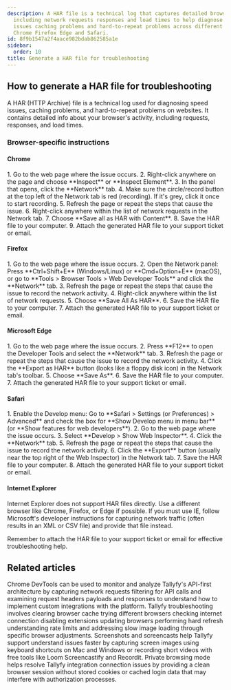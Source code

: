 ```yaml
---
description: A HAR file is a technical log that captures detailed browser activity
  including network requests responses and load times to help diagnose website speed
  issues caching problems and hard-to-repeat problems across different browsers like
  Chrome Firefox Edge and Safari.
id: 8f9b1547a2f4aace982bdab862585a1e
sidebar:
  order: 10
title: Generate a HAR file for troubleshooting
---
```



## How to generate a HAR file for troubleshooting

A HAR (HTTP Archive) file is a technical log used for diagnosing speed issues, caching problems, and hard-to-repeat problems on websites. It contains detailed info about your browser's activity, including requests, responses, and load times.

### Browser-specific instructions

#### Chrome

<Steps>
1. Go to the web page where the issue occurs.
2. Right-click anywhere on the page and choose **Inspect** or **Inspect Element**.
3. In the panel that opens, click the **Network** tab.
4. Make sure the circle/record button at the top left of the Network tab is red (recording). If it's grey, click it once to start recording.
5. Refresh the page or repeat the steps that cause the issue.
6. Right-click anywhere within the list of network requests in the Network tab.
7. Choose **Save all as HAR with Content**.
8. Save the HAR file to your computer.
9. Attach the generated HAR file to your support ticket or email.
</Steps>

#### Firefox

<Steps>
1. Go to the web page where the issue occurs.
2. Open the Network panel: Press **Ctrl+Shift+E** (Windows/Linux) or **Cmd+Option+E** (macOS), or go to **Tools > Browser Tools > Web Developer Tools** and click the **Network** tab.
3. Refresh the page or repeat the steps that cause the issue to record the network activity.
4. Right-click anywhere within the list of network requests.
5. Choose **Save All As HAR**.
6. Save the HAR file to your computer.
7. Attach the generated HAR file to your support ticket or email.
</Steps>

#### Microsoft Edge

<Steps>
1. Go to the web page where the issue occurs.
2. Press **F12** to open the Developer Tools and select the **Network** tab.
3. Refresh the page or repeat the steps that cause the issue to record the network activity.
4. Click the **Export as HAR** button (looks like a floppy disk icon) in the Network tab's toolbar.
5. Choose **Save As**.
6. Save the HAR file to your computer.
7. Attach the generated HAR file to your support ticket or email.
</Steps>

#### Safari

<Steps>
1. Enable the Develop menu: Go to **Safari > Settings (or Preferences) > Advanced** and check the box for **Show Develop menu in menu bar** (or **Show features for web developers**).
2. Go to the web page where the issue occurs.
3. Select **Develop > Show Web Inspector**.
4. Click the **Network** tab.
5. Refresh the page or repeat the steps that cause the issue to record the network activity.
6. Click the **Export** button (usually near the top right of the Web Inspector) in the Network tab.
7. Save the HAR file to your computer.
8. Attach the generated HAR file to your support ticket or email.
</Steps>

#### Internet Explorer

Internet Explorer does not support HAR files directly. Use a different browser like Chrome, Firefox, or Edge if possible. If you must use IE, follow Microsoft's developer instructions for capturing network traffic (often results in an XML or CSV file) and provide that file instead.

Remember to attach the HAR file to your support ticket or email for effective troubleshooting help.


## Related articles
<CardGrid>
<LinkTitleCard header="<b>Open Api > Sniff API calls using Chrome</b>" href="/products/pro/integrations/open-api/how-to-sniff-api-calls-using-chrome/" > Chrome DevTools can be used to monitor and analyze Tallyfy's API-first architecture by capturing network requests filtering for API calls and examining request headers payloads and responses to understand how to implement custom integrations with the platform. </LinkTitleCard>
<LinkTitleCard header="<b>Miscellaneous > Troubleshooting</b>" href="/products/pro/miscellaneous/troubleshooting/" > Tallyfy troubleshooting involves clearing browser cache trying different browsers checking internet connection disabling extensions updating browsers performing hard refresh understanding rate limits and addressing slow image loading through specific browser adjustments. </LinkTitleCard>
<LinkTitleCard header="<b>Support > Share screenshots and screencasts with Tallyfy support</b>" href="/products/pro/miscellaneous/support/how-to-share-screenshots-and-screencasts-with-tallyfy-support/" > Screenshots and screencasts help Tallyfy support understand issues faster by capturing screen images using keyboard shortcuts on Mac and Windows or recording short videos with free tools like Loom Screencastify and Recordit. </LinkTitleCard>
<LinkTitleCard header="<b>Miscellaneous > Connect Tallyfy to other apps using private browsing</b>" href="/products/pro/miscellaneous/how-to-connect-tallyfy-to-other-apps-using-private-browsing/" > Private browsing mode helps resolve Tallyfy integration connection issues by providing a clean browser session without stored cookies or cached login data that may interfere with authorization processes. </LinkTitleCard>
</CardGrid>